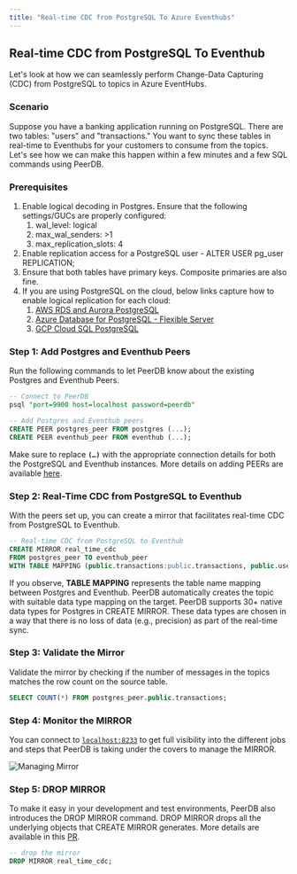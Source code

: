```yaml
---
title: "Real-time CDC from PostgreSQL To Azure Eventhubs"
---
```


## Real-time CDC from PostgreSQL To Eventhub

Let's look at how we can seamlessly perform Change-Data Capturing (CDC) from PostgreSQL to topics in Azure EventHubs.

### Scenario

Suppose you have a banking application running on PostgreSQL. There are two tables: "users" and "transactions." You want to sync these tables in real-time to Eventhubs for your customers to consume from the topics. Let's see how we can make this happen within a few minutes and a few SQL commands using PeerDB.

### Prerequisites

1. Enable logical decoding in Postgres. Ensure that the following settings/GUCs are properly configured:
    1. wal_level: logical
    2. max_wal_senders: >1
    3. max_replication_slots: 4
2. Enable replication access for a PostgreSQL user - ALTER USER pg_user REPLICATION;
3. Ensure that both tables have primary keys. Composite primaries are also fine.
4. If you are using PostgreSQL on the cloud, below links capture how to enable logical replication for each cloud:
    1. [AWS RDS and Aurora PostgreSQL](https://docs.aws.amazon.com/AmazonRDS/latest/AuroraUserGuide/AuroraPostgreSQL.Replication.Logical.html#AuroraPostgreSQL.Replication.Logical.Configure)
    2. [Azure Database for PostgreSQL - Flexible Server](https://learn.microsoft.com/azure/postgresql/flexible-server/concepts-logical#pre-requisites-for-logical-replication-and-logical-decoding)
    3. [GCP Cloud SQL PostgreSQL](https://cloud.google.com/sql/docs/postgres/replication/configure-logical-replication#configure-your-postgresql-instance)

### Step 1: Add Postgres and Eventhub Peers

Run the following commands to let PeerDB know about the existing Postgres and Eventhub Peers.

```sql
-- Connect to PeerDB
psql "port=9900 host=localhost password=peerdb"

-- Add Postgres and Eventhub peers
CREATE PEER postgres_peer FROM postgres (...);
CREATE PEER eventhub_peer FROM eventhub (...);
```

Make sure to replace **`(…)`** with the appropriate connection details for both the PostgreSQL and Eventhub instances. More details on adding PEERs are available [here](https://docs.peerdb.io/sql/commands/create-peer).

### **Step 2: Real-Time CDC from PostgreSQL to Eventhub**

With the peers set up, you can create a mirror that facilitates real-time CDC from PostgreSQL to Eventhub. 

```sql
-- Real-time CDC from PostgreSQL to Eventhub
CREATE MIRROR real_time_cdc
FROM postgres_peer TO eventhub_peer
WITH TABLE MAPPING (public.transactions:public.transactions, public.users:public.users);
```

If you observe, **TABLE MAPPING** represents the table name mapping between Postgres and Eventhub. PeerDB automatically creates the topic with suitable data type mapping on the target. PeerDB supports 30+ native data types for Postgres in CREATE MIRROR. These data types are chosen in a way that there is no loss of data (e.g., precision) as part of the real-time sync.

### **Step 3: Validate the Mirror**

Validate the mirror by checking if the number of messages in the topics matches the row count on the source table.
```sql
SELECT COUNT(*) FROM postgres_peer.public.transactions;
```

### Step 4: Monitor the MIRROR

You can connect to [`localhost:8233`](http://`localhost:8233`) to get full visibility into the different jobs and steps that PeerDB is taking under the covers to manage the MIRROR.

![Managing Mirror](../images/managing_mirror.png)

### Step 5: DROP MIRROR

To make it easy in your development and test environments, PeerDB also introduces the DROP MIRROR command. DROP MIRROR drops all the underlying objects that CREATE MIRROR generates. More details are available in this [PR](https://github.com/PeerDB-io/peerdb/pull/93).

```sql
-- drop the mirror
DROP MIRROR real_time_cdc;
```